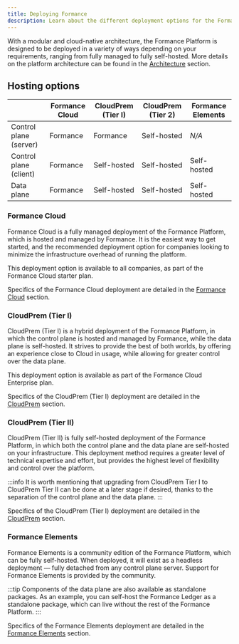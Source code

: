 ```yaml
---
title: Deploying Formance
description: Learn about the different deployment options for the Formance Platform.
---
```


With a modular and cloud-native architecture, the Formance Platform is designed to be deployed in a variety of ways depending on your requirements, ranging from fully managed to fully self-hosted. More details on the platform architecture can be found in the [Architecture](../stack/architecture.mdx) section.

## Hosting options

|                        | Formance Cloud | CloudPrem (Tier I)     | CloudPrem (Tier 2)     | Formance Elements      |
|------------------------|----------------|------------------------|------------------------|------------------------|
| Control plane (server) | Formance       | Formance               | Self-hosted            | _N/A_                  |
| Control plane (client) | Formance       | Self-hosted            | Self-hosted            | Self-hosted            |
| Data plane             | Formance       | Self-hosted            | Self-hosted            | Self-hosted            |

### Formance Cloud

Formance Cloud is a fully managed deployment of the Formance Platform, which is hosted and managed by Formance. It is the easiest way to get started, and the recommended deployment option for companies looking to minimize the infrastructure overhead of running the platform.

This deployment option is available to all companies, as part of the Formance Cloud starter plan.

Specifics of the Formance Cloud deployment are detailed in the [Formance Cloud](./cloud/intro.mdx) section.

### CloudPrem (Tier I)

CloudPrem (Tier I) is a hybrid deployment of the Formance Platform, in which the control plane is hosted and managed by Formance, while the data plane is self-hosted. It strives to provide the best of both worlds, by offering an experience close to Cloud in usage, while allowing for greater control over the data plane.

This deployment option is available as part of the Formance Cloud Enterprise plan.

Specifics of the CloudPrem (Tier I) deployment are detailed in the [CloudPrem](./cloudprem/private-regions.mdx) section.

### CloudPrem (Tier II)

CloudPrem (Tier II) is fully self-hosted deployment of the Formance Platform, in which both the control plane and the data plane are self-hosted on your infrastructure. This deployment method requires a greater level of technical expertise and effort, but provides the highest level of flexibility and control over the platform.

:::info
It is worth mentioning that upgrading from CloudPrem Tier I to CloudPrem Tier II can be done at a later stage if desired, thanks to the separation of the control plane and the data plane.
:::

Specifics of the CloudPrem (Tier I) deployment are detailed in the [CloudPrem](./cloudprem/private-regions.mdx) section.

### Formance Elements

Formance Elements is a community edition of the Formance Platform, which can be fully self-hosted. When deployed, it will exist as a headless deployment — fully detached from any control plane server. Support for Formance Elements is provided by the community.

:::tip
Components of the data plane are also available as standalone packages. As an example, you can self-host the Formance Ledger as a standalone package, which can live without the rest of the Formance Platform.
:::

Specifics of the Formance Elements deployment are detailed in the [Formance Elements](../operator/installation.mdx) section.
